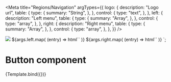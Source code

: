 
<Meta
  title="Regions/Navigation"
  argTypes={{
    logo: {
      description: "Logo url",
      table: {
        type: {
          summary: "String",
        },
      },
      control: {
        type: "text",
      },
    },
    left: {
      description: "Left menu",
      table: {
        type: {
          summary: "Array",
        },
      },
      control: {
        type: "array",
      },
    },
    right: {
      description: "Right menu",
      table: {
        type: {
          summary: "Array",
        },
      },
      control: {
        type: "array",
      },
    },
  }}
/>

  <img slot="logo" src="https://avatars3.githubusercontent.com/u/2159051?v=4" />
  ${args.left.map(
    (entry) =>
      html`<saas-navbar-item  label="${entry.label}" link="${entry.link}""></saas-navbar-item>`
  )} ${args.right.map(
    (entry) =>
      html`<saas-navbar-item slot="right" label="${entry.label}" link="${entry.link}""></saas-navbar-item>`
  )}
</saas-navbar>`;

# Button component

<Canvas>
  <Story
    name="Default"
    args={{
      logo: "https://avatars3.githubusercontent.com/u/2159051?v=4",
      left: [{ label: "Home", link: "home" }],
      right: [{ label: "Help", link: "help" }],
    }}
  >
    {Template.bind({})}
  </Story>
</Canvas>

<ArgsTable story="Default" />
